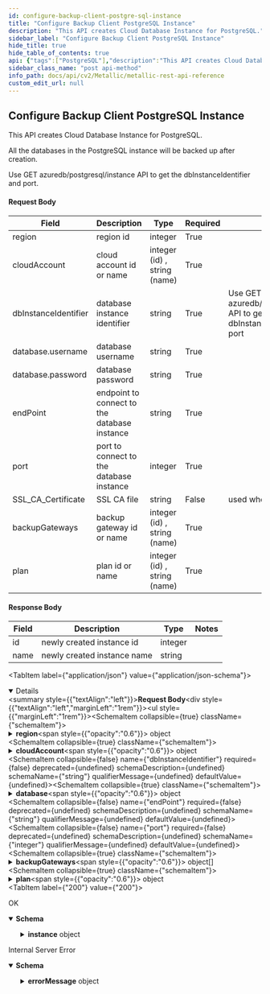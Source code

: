 ```yaml
---
id: configure-backup-client-postgre-sql-instance
title: "Configure Backup Client PostgreSQL Instance"
description: "This API creates Cloud Database Instance for PostgreSQL."
sidebar_label: "Configure Backup Client PostgreSQL Instance"
hide_title: true
hide_table_of_contents: true
api: {"tags":["PostgreSQL"],"description":"This API creates Cloud Database Instance for PostgreSQL.\n\nAll the databases in the PostgreSQL instance will be backed up after creation.\n\nUse GET azuredb/postgresql/instance API to get the dbInstanceIdentifier and port.\n\n#### Request Body\n\n| **Field** | **Description** | **Type** | **Required** | **Notes** |\n| --- | --- | --- | --- | --- |\n| region | region id | integer | True |  |\n| cloudAccount | cloud account id or name | integer (id) , string (name) | True |  |\n| dbInstanceIdentifier | database instance identifier | string | True | Use GET azuredb/postgresql/instance API to get the dbInstanceIdentifier and port |\n| database.username | database username | string | True |  |\n| database.password | database password | string | True |  |\n| endPoint | endpoint to connect to the database instance | string | True |  |\n| port | port to connect to the database instance | integer | True |  |\n| SSL_CA_Certificate | SSL CA file | string | False | used when SSL is enabled |\n| backupGateways | backup gateway id or name | integer (id) , string (name) | True |  |\n| plan | plan id or name | integer (id) , string (name) | True |  |\n\n#### Response Body\n\n| **Field** | **Description** | **Type** | **Notes** |\n| --- | --- | --- | --- |\n| id | newly created instance id | integer |  |\n| name | newly created instance name | string |  |","operationId":"ConfigureBackupClientPostgreSQLInstance","parameters":[],"responses":{"200":{"description":"OK","content":{"application/json;charset=utf-8":{"schema":{"allOf":[{"title":"ConfigureBackupClientPostgreSQLInstance","required":["instance"],"type":"object","properties":{"instance":{"title":"Instance2","required":["id","name"],"type":"object","properties":{"id":{"type":"integer","format":"int32"},"name":{"type":"string"}},"example":{"id":1752,"name":"SQL API [eastus]"}}},"example":{"instance":{"name":"pg11servereastus[eastus]","id":1753}}},{"example":{"instance":{"name":"pg11servereastus[eastus]","id":1753}}}]},"example":{"instance":{"name":"pg11servereastus[eastus]","id":1753}}}}},"500":{"description":"Internal Server Error","content":{"application/json":{"schema":{"allOf":[{"title":"serveralreadyexists1","required":["failedStage","errorCode","errorMessage"],"type":"object","properties":{"failedStage":{"type":"string"},"errorCode":{"type":"integer","format":"int32"},"errorMessage":{"title":"ErrorMessage6","required":["errorMessage","errorCode","entity"],"type":"object","properties":{"errorMessage":{"type":"string"},"errorCode":{"type":"string"},"entity":{"title":"Entity2","required":["subclientId","clientId","instanceName","instanceId","_type_"],"type":"object","properties":{"subclientId":{"type":"string"},"clientId":{"type":"string"},"instanceName":{"type":"string"},"instanceId":{"type":"string"},"_type_":{"type":"string"}},"example":{"subclientId":"0","clientId":"2015","instanceName":"","instanceId":"-1","_type_":"ROOT_ENTITY"}}},"example":{"errorMessage":"Failed to create new instance.","errorCode":"1","entity":{"subclientId":"0","clientId":"2015","instanceName":"","instanceId":"-1","_type_":"ROOT_ENTITY"}}}},"example":{"failedStage":"PostInstance","errorCode":-1,"errorMessage":{"errorMessage":"Provided Port Number [pg11servereastus.zzz.xxx.xxx.com:5432] is already in use. Please provide another port.","errorCode":"1","entity":{"subclientId":"0","clientId":"2015","instanceName":"pg11servereastus[eastus]","instanceId":"-1","_type_":"ROOT_ENTITY"}}}},{"example":{"failedStage":"PostInstance","errorCode":-1,"errorMessage":{"errorMessage":"Provided Port Number [pg11servereastus.zzz.xxx.xxx.com:5432] is already in use. Please provide another port.","errorCode":"1","entity":{"subclientId":"0","clientId":"2015","instanceName":"pg11servereastus[eastus]","instanceId":"-1","_type_":"ROOT_ENTITY"}}}}]},"example":{"failedStage":"PostInstance","errorCode":-1,"errorMessage":{"errorMessage":"Provided Port Number [pg11servereastus.zzz.xxx.xxx.com:5432] is already in use. Please provide another port.","errorCode":"1","entity":{"subclientId":"0","clientId":"2015","instanceName":"pg11servereastus[eastus]","instanceId":"-1","_type_":"ROOT_ENTITY"}}}}}}},"deprecated":false,"requestBody":{"content":{"application/json":{"schema":{"type":"object","properties":{"region":{"type":"object","properties":{"id":{"type":"integer"}}},"cloudAccount":{"type":"object","properties":{"id":{"type":"integer"},"name":{"type":"string"}}},"dbInstanceIdentifier":{"type":"string"},"database":{"type":"object","properties":{"username":{"type":"string"},"password":{"type":"string"}}},"endPoint":{"type":"string"},"port":{"type":"integer"},"backupGateways":{"type":"array","items":{"type":"object","properties":{"id":{"type":"integer"},"name":{"type":"string"}}}},"plan":{"type":"object","properties":{"id":{"type":"integer"},"name":{"type":"string"}}}},"x-examples":{"Example 1":{"region":{"id":9},"cloudAccount":{"id":2015,"name":"new_cloudaccount_test6"},"dbInstanceIdentifier":"pg11servereastus","database":{"username":"postgres@pg11servereastus","password":"SW1BZ2luZUB0aDE1"},"endPoint":"pg11servereastus.postgres.database.azure.com","port":5432,"backupGateways":[{"id":1898,"name":"azmetallic5-MI-790422ef-cd2c-44a9-aaf6-c8a7b93ab941"},{"id":1898,"name":"azmetallic5-MI-790422ef-cd2c-44a9-aaf6-c8a7b93ab941"}],"plan":{"id":1638,"name":"MAS-DB-custom-2d"}}}},"examples":{"Configure Backup Client PostgreSQL Instance":{"value":{"region":{"id":9},"cloudAccount":{"id":2015,"name":"new_cloudaccount_test6"},"dbInstanceIdentifier":"pg11servereastus","database":{"username":"postgres@pg11servereastus","password":"SW1BZ2luZUB0aDE1"},"endPoint":"pg11servereastus.postgres.database.azure.com","port":5432,"backupGateways":[{"id":1898,"name":"azmetallic5-MI-790422ef-cd2c-44a9-aaf6-c8a7b93ab941"},{"id":1898,"name":"azmetallic5-MI-790422ef-cd2c-44a9-aaf6-c8a7b93ab941"}],"plan":{"id":1638,"name":"MAS-DB-custom-2d"}}}}}},"description":""},"method":"post","path":"/core/azuredb/postgresql/instance","servers":[{"url":"https://api.metallic.io/api/v1","variables":{}}],"security":[{"bearer":[]}],"securitySchemes":{"bearer":{"type":"http","scheme":"bearer"}},"jsonRequestBodyExample":{"region":{"id":0},"cloudAccount":{"id":0,"name":"string"},"dbInstanceIdentifier":"string","database":{"username":"string","password":"string"},"endPoint":"string","port":0,"backupGateways":[{"id":0,"name":"string"}],"plan":{"id":0,"name":"string"}},"info":{"title":"Metallic REST API Reference","description":"This API documentation covers all the APIs exposed by metallic for all the partner customers as well as standalone customers.\n\n> Invoke Authentication - `/api/v1/authenticate` API using `username` and `password` provided by metallic to obtain `authToken`. All subsequent requests should pass `authToken` obtained as `Bearer token` as part of `Authorization` header.\n\n> Contact Metallic Customer support for any further assistance.\n\n## HTTP Codes\n\nFollowing are the generic HTTP codes returned by APIs. These HTTP codes are not documented again at each API level to improve the overall documentation readability.\n\n| **HTTP Error Code** | **Description** |\n| --- | --- |\n| 200 | OK - Success |\n| 201 | Created - Record created successfully |\n| 204 | Success No Content -Usually returned for DELETE operation response. |\n| 400 | Bad Request - Correct the request and resubmit. |\n| 401 | Unauthorized - Authentication Failed. User credentials are incorrect or authToken is incorrect/expired. |\n| 403 | Forbidden - Logged in user does not have permission to requested API. |\n| 404 | Not Found - No records found matching the request. |\n| 409 | Conflict - In case of business errors where resource can not be created/updated due to conflict. |\n| 429 | Too Many Requests - API invocation quota exceeded. |\n| 500 | Internal Server Error - Unexpected error from server. Something went wrong on server. |","contact":{},"version":"1.0"},"postman":{"name":"Configure Backup Client PostgreSQL Instance","description":{"content":"This API creates Cloud Database Instance for PostgreSQL.\n\nAll the databases in the PostgreSQL instance will be backed up after creation.\n\nUse GET azuredb/postgresql/instance API to get the dbInstanceIdentifier and port.\n\n#### Request Body\n\n| **Field** | **Description** | **Type** | **Required** | **Notes** |\n| --- | --- | --- | --- | --- |\n| region | region id | integer | True |  |\n| cloudAccount | cloud account id or name | integer (id) , string (name) | True |  |\n| dbInstanceIdentifier | database instance identifier | string | True | Use GET azuredb/postgresql/instance API to get the dbInstanceIdentifier and port |\n| database.username | database username | string | True |  |\n| database.password | database password | string | True |  |\n| endPoint | endpoint to connect to the database instance | string | True |  |\n| port | port to connect to the database instance | integer | True |  |\n| SSL_CA_Certificate | SSL CA file | string | False | used when SSL is enabled |\n| backupGateways | backup gateway id or name | integer (id) , string (name) | True |  |\n| plan | plan id or name | integer (id) , string (name) | True |  |\n\n#### Response Body\n\n| **Field** | **Description** | **Type** | **Notes** |\n| --- | --- | --- | --- |\n| id | newly created instance id | integer |  |\n| name | newly created instance name | string |  |","type":"text/plain"},"url":{"path":["core","azuredb","postgresql","instance"],"host":["{{baseUrl}}"],"query":[],"variable":[]},"header":[{"key":"Content-Type","value":"application/json"},{"key":"Accept","value":"application/json;charset=utf-8"}],"method":"POST","body":{"mode":"raw","raw":"\"\"","options":{"raw":{"language":"json"}}}}}
sidebar_class_name: "post api-method"
info_path: docs/api/cv2/Metallic/metallic-rest-api-reference
custom_edit_url: null
---
```



## Configure Backup Client PostgreSQL Instance



This API creates Cloud Database Instance for PostgreSQL.

All the databases in the PostgreSQL instance will be backed up after creation.

Use GET azuredb/postgresql/instance API to get the dbInstanceIdentifier and port.

#### Request Body

| **Field** | **Description** | **Type** | **Required** | **Notes** |
| --- | --- | --- | --- | --- |
| region | region id | integer | True |  |
| cloudAccount | cloud account id or name | integer (id) , string (name) | True |  |
| dbInstanceIdentifier | database instance identifier | string | True | Use GET azuredb/postgresql/instance API to get the dbInstanceIdentifier and port |
| database.username | database username | string | True |  |
| database.password | database password | string | True |  |
| endPoint | endpoint to connect to the database instance | string | True |  |
| port | port to connect to the database instance | integer | True |  |
| SSL_CA_Certificate | SSL CA file | string | False | used when SSL is enabled |
| backupGateways | backup gateway id or name | integer (id) , string (name) | True |  |
| plan | plan id or name | integer (id) , string (name) | True |  |

#### Response Body

| **Field** | **Description** | **Type** | **Notes** |
| --- | --- | --- | --- |
| id | newly created instance id | integer |  |
| name | newly created instance name | string |  |

<MimeTabs><TabItem label={"application/json"} value={"application/json-schema"}><details style={{}} data-collapsed={false} open={true}><summary style={{"textAlign":"left"}}><strong>Request Body</strong></summary><div style={{"textAlign":"left","marginLeft":"1rem"}}></div><ul style={{"marginLeft":"1rem"}}><SchemaItem collapsible={true} className={"schemaItem"}><details style={{}}><summary style={{}}><strong>region</strong><span style={{"opacity":"0.6"}}> object</span></summary><div style={{"marginLeft":"1rem"}}><SchemaItem collapsible={false} name={"id"} required={false} deprecated={undefined} schemaDescription={undefined} schemaName={"integer"} qualifierMessage={undefined} defaultValue={undefined}></SchemaItem></div></details></SchemaItem><SchemaItem collapsible={true} className={"schemaItem"}><details style={{}}><summary style={{}}><strong>cloudAccount</strong><span style={{"opacity":"0.6"}}> object</span></summary><div style={{"marginLeft":"1rem"}}><SchemaItem collapsible={false} name={"id"} required={false} deprecated={undefined} schemaDescription={undefined} schemaName={"integer"} qualifierMessage={undefined} defaultValue={undefined}></SchemaItem><SchemaItem collapsible={false} name={"name"} required={false} deprecated={undefined} schemaDescription={undefined} schemaName={"string"} qualifierMessage={undefined} defaultValue={undefined}></SchemaItem></div></details></SchemaItem><SchemaItem collapsible={false} name={"dbInstanceIdentifier"} required={false} deprecated={undefined} schemaDescription={undefined} schemaName={"string"} qualifierMessage={undefined} defaultValue={undefined}></SchemaItem><SchemaItem collapsible={true} className={"schemaItem"}><details style={{}}><summary style={{}}><strong>database</strong><span style={{"opacity":"0.6"}}> object</span></summary><div style={{"marginLeft":"1rem"}}><SchemaItem collapsible={false} name={"username"} required={false} deprecated={undefined} schemaDescription={undefined} schemaName={"string"} qualifierMessage={undefined} defaultValue={undefined}></SchemaItem><SchemaItem collapsible={false} name={"password"} required={false} deprecated={undefined} schemaDescription={undefined} schemaName={"string"} qualifierMessage={undefined} defaultValue={undefined}></SchemaItem></div></details></SchemaItem><SchemaItem collapsible={false} name={"endPoint"} required={false} deprecated={undefined} schemaDescription={undefined} schemaName={"string"} qualifierMessage={undefined} defaultValue={undefined}></SchemaItem><SchemaItem collapsible={false} name={"port"} required={false} deprecated={undefined} schemaDescription={undefined} schemaName={"integer"} qualifierMessage={undefined} defaultValue={undefined}></SchemaItem><SchemaItem collapsible={true} className={"schemaItem"}><details style={{}}><summary style={{}}><strong>backupGateways</strong><span style={{"opacity":"0.6"}}> object[]</span></summary><div style={{"marginLeft":"1rem"}}><SchemaItem collapsible={false} name={"id"} required={false} deprecated={undefined} schemaDescription={undefined} schemaName={"integer"} qualifierMessage={undefined} defaultValue={undefined}></SchemaItem><SchemaItem collapsible={false} name={"name"} required={false} deprecated={undefined} schemaDescription={undefined} schemaName={"string"} qualifierMessage={undefined} defaultValue={undefined}></SchemaItem></div></details></SchemaItem><SchemaItem collapsible={true} className={"schemaItem"}><details style={{}}><summary style={{}}><strong>plan</strong><span style={{"opacity":"0.6"}}> object</span></summary><div style={{"marginLeft":"1rem"}}><SchemaItem collapsible={false} name={"id"} required={false} deprecated={undefined} schemaDescription={undefined} schemaName={"integer"} qualifierMessage={undefined} defaultValue={undefined}></SchemaItem><SchemaItem collapsible={false} name={"name"} required={false} deprecated={undefined} schemaDescription={undefined} schemaName={"string"} qualifierMessage={undefined} defaultValue={undefined}></SchemaItem></div></details></SchemaItem></ul></details></TabItem></MimeTabs><div><ApiTabs><TabItem label={"200"} value={"200"}><div>

OK

</div><div><MimeTabs schemaType={"response"}><TabItem label={"application/json;charset=utf-8"} value={"application/json;charset=utf-8"}><SchemaTabs><TabItem label={"Schema"} value={"Schema"}><details style={{}} data-collapsed={false} open={true}><summary style={{"textAlign":"left"}}><strong>Schema</strong></summary><div style={{"textAlign":"left","marginLeft":"1rem"}}></div><ul style={{"marginLeft":"1rem"}}><SchemaItem collapsible={true} className={"schemaItem"}><details style={{}}><summary style={{}}><strong>instance</strong><span style={{"opacity":"0.6"}}> object</span></summary><div style={{"marginLeft":"1rem"}}><SchemaItem collapsible={false} name={"id"} required={false} deprecated={undefined} schemaDescription={undefined} schemaName={"int32"} qualifierMessage={undefined} defaultValue={undefined}></SchemaItem><SchemaItem collapsible={false} name={"name"} required={false} deprecated={undefined} schemaDescription={undefined} schemaName={"string"} qualifierMessage={undefined} defaultValue={undefined}></SchemaItem></div></details></SchemaItem></ul></details></TabItem><TabItem label={"Example (from schema)"} value={"Example (from schema)"}><ResponseSamples responseExample={"{\n  \"instance\": {\n    \"name\": \"pg11servereastus[eastus]\",\n    \"id\": 1753\n  }\n}"} language={"json"}></ResponseSamples></TabItem><TabItem label={"Example"} value={"Example"}><ResponseSamples responseExample={"{\n  \"instance\": {\n    \"name\": \"pg11servereastus[eastus]\",\n    \"id\": 1753\n  }\n}"} language={"shell"}></ResponseSamples></TabItem></SchemaTabs></TabItem></MimeTabs></div></TabItem><TabItem label={"500"} value={"500"}><div>

Internal Server Error

</div><div><MimeTabs schemaType={"response"}><TabItem label={"application/json"} value={"application/json"}><SchemaTabs><TabItem label={"Schema"} value={"Schema"}><details style={{}} data-collapsed={false} open={true}><summary style={{"textAlign":"left"}}><strong>Schema</strong></summary><div style={{"textAlign":"left","marginLeft":"1rem"}}></div><ul style={{"marginLeft":"1rem"}}><SchemaItem collapsible={false} name={"failedStage"} required={false} deprecated={undefined} schemaDescription={undefined} schemaName={"string"} qualifierMessage={undefined} defaultValue={undefined}></SchemaItem><SchemaItem collapsible={false} name={"errorCode"} required={false} deprecated={undefined} schemaDescription={undefined} schemaName={"int32"} qualifierMessage={undefined} defaultValue={undefined}></SchemaItem><SchemaItem collapsible={true} className={"schemaItem"}><details style={{}}><summary style={{}}><strong>errorMessage</strong><span style={{"opacity":"0.6"}}> object</span></summary><div style={{"marginLeft":"1rem"}}><SchemaItem collapsible={false} name={"errorMessage"} required={false} deprecated={undefined} schemaDescription={undefined} schemaName={"string"} qualifierMessage={undefined} defaultValue={undefined}></SchemaItem><SchemaItem collapsible={false} name={"errorCode"} required={false} deprecated={undefined} schemaDescription={undefined} schemaName={"string"} qualifierMessage={undefined} defaultValue={undefined}></SchemaItem><SchemaItem collapsible={true} className={"schemaItem"}><details style={{}}><summary style={{}}><strong>entity</strong><span style={{"opacity":"0.6"}}> object</span></summary><div style={{"marginLeft":"1rem"}}><SchemaItem collapsible={false} name={"subclientId"} required={false} deprecated={undefined} schemaDescription={undefined} schemaName={"string"} qualifierMessage={undefined} defaultValue={undefined}></SchemaItem><SchemaItem collapsible={false} name={"clientId"} required={false} deprecated={undefined} schemaDescription={undefined} schemaName={"string"} qualifierMessage={undefined} defaultValue={undefined}></SchemaItem><SchemaItem collapsible={false} name={"instanceName"} required={false} deprecated={undefined} schemaDescription={undefined} schemaName={"string"} qualifierMessage={undefined} defaultValue={undefined}></SchemaItem><SchemaItem collapsible={false} name={"instanceId"} required={false} deprecated={undefined} schemaDescription={undefined} schemaName={"string"} qualifierMessage={undefined} defaultValue={undefined}></SchemaItem><SchemaItem collapsible={false} name={"_type_"} required={false} deprecated={undefined} schemaDescription={undefined} schemaName={"string"} qualifierMessage={undefined} defaultValue={undefined}></SchemaItem></div></details></SchemaItem></div></details></SchemaItem></ul></details></TabItem><TabItem label={"Example (from schema)"} value={"Example (from schema)"}><ResponseSamples responseExample={"{\n  \"failedStage\": \"PostInstance\",\n  \"errorCode\": -1,\n  \"errorMessage\": {\n    \"errorMessage\": \"Provided Port Number [pg11servereastus.zzz.xxx.xxx.com:5432] is already in use. Please provide another port.\",\n    \"errorCode\": \"1\",\n    \"entity\": {\n      \"subclientId\": \"0\",\n      \"clientId\": \"2015\",\n      \"instanceName\": \"pg11servereastus[eastus]\",\n      \"instanceId\": \"-1\",\n      \"_type_\": \"ROOT_ENTITY\"\n    }\n  }\n}"} language={"json"}></ResponseSamples></TabItem><TabItem label={"Example"} value={"Example"}><ResponseSamples responseExample={"{\n  \"failedStage\": \"PostInstance\",\n  \"errorCode\": -1,\n  \"errorMessage\": {\n    \"errorMessage\": \"Provided Port Number [pg11servereastus.zzz.xxx.xxx.com:5432] is already in use. Please provide another port.\",\n    \"errorCode\": \"1\",\n    \"entity\": {\n      \"subclientId\": \"0\",\n      \"clientId\": \"2015\",\n      \"instanceName\": \"pg11servereastus[eastus]\",\n      \"instanceId\": \"-1\",\n      \"_type_\": \"ROOT_ENTITY\"\n    }\n  }\n}"} language={"json"}></ResponseSamples></TabItem></SchemaTabs></TabItem></MimeTabs></div></TabItem></ApiTabs></div>
      